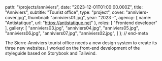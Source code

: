 
  path: "/projects/anniviers",
  date: "2023-12-01T01:00:00.000Z",
  title: "Anniviers",
  subtitle: "Tourist office",
  type: "project",
  cover: "anniviers-cover.jpg",
  thumbnail: "anniviers01.jpg",
  year: "2023 -",
  agency: {
    name: "Antistatique",
    url: "https://antistatique.net"
  },
  roles: [
    "Frontend developer"
  ],
  gallery: [
    "anniviers03.jpg",
    "anniviers04.jpg",
    "anniviers05.jpg",
    "anniviers06.jpg",
    "anniviers07.jpg",
    "anniviers02.jpg",
  ]
}; // end-meta

The Sierre-Anniviers tourist office needs a new design system to create its three new websites. I worked on the front-end development of the styleguide based on Storybook and Tailwind.

